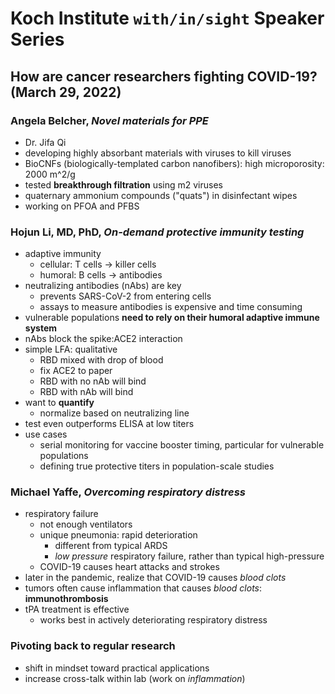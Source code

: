 # Koch Institute `with/in/sight` Speaker Series

## How are cancer researchers fighting COVID-19? (March 29, 2022)

### Angela Belcher, _Novel materials for PPE_
- Dr. Jifa Qi
- developing highly absorbant materials with viruses to kill viruses
- BioCNFs (biologically-templated carbon nanofibers): high microporosity: 2000 m^2/g
- tested **breakthrough filtration** using m2 viruses
- quaternary ammonium compounds ("quats") in disinfectant wipes
- working on PFOA and PFBS

### Hojun Li, MD, PhD, _On-demand protective immunity testing_
- adaptive immunity
  - cellular: T cells $\to$ killer cells
  - humoral: B cells $\to$ antibodies
- neutralizing antibodies (nAbs) are key
  - prevents SARS-CoV-2 from entering cells
  - assays to measure antibodies is expensive and time consuming
- vulnerable populations **need to rely on their humoral adaptive immune system**
- nAbs block the spike:ACE2 interaction
- simple LFA: qualitative
  - RBD mixed with drop of blood
  - fix ACE2 to paper
  - RBD with no nAb will bind
  - RBD with nAb will bind
- want to **quantify**
  - normalize based on neutralizing line
- test even outperforms ELISA at low titers
- use cases
  - serial monitoring for vaccine booster timing, particular for vulnerable populations
  - defining true protective titers in population-scale studies

### Michael Yaffe, _Overcoming respiratory distress_
- respiratory failure
  - not enough ventilators
  - unique pneumonia: rapid deterioration
    - different from typical ARDS
    - _low pressure_ respiratory failure, rather than typical high-pressure
  - COVID-19 causes heart attacks and strokes
- later in the pandemic, realize that COVID-19 causes _blood clots_
- tumors often cause inflammation that causes _blood clots_: **immunothrombosis**
- tPA treatment is effective
  - works best in actively deteriorating respiratory distress

### Pivoting back to regular research
- shift in mindset toward practical applications
- increase cross-talk within lab (work on _inflammation_)
